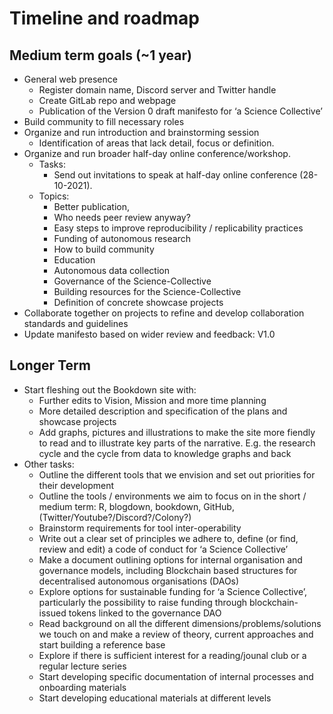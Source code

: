 # Timeline and roadmap

## Medium term goals (~1 year)

* General web presence
    - Register domain name, Discord server and Twitter handle
    - Create GitLab repo and webpage
    - Publication of the Version 0 draft manifesto for 'a Science Collective' 
* Build community to fill necessary roles
* Organize and run introduction and brainstorming session
    - Identification of areas that lack detail, focus or definition.
* Organize and run broader half-day online conference/workshop.
    - Tasks:
        - Send out invitations to speak at half-day online conference (28-10-2021).
    - Topics:
        - Better publication, 
        - Who needs peer review anyway?
        - Easy steps to improve reproducibility / replicability practices
        - Funding of autonomous research
        - How to build community
        - Education
        - Autonomous data collection
        - Governance of the Science-Collective
        - Building resources for the Science-Collective
        - Definition of concrete showcase projects
* Collaborate together on projects to refine and develop collaboration standards
and guidelines
* Update manifesto based on wider review and feedback: V1.0

## Longer Term

* Start fleshing out the Bookdown site with:
  - Further edits to Vision, Mission and more time planning
  - More detailed description and specification of the plans and showcase projects
  - Add graphs, pictures and illustrations to make the site more fiendly to read and to illustrate key parts of the narrative. E.g. the research cycle and the cycle from data to knowledge graphs and back

* Other tasks:
  - Outline the different tools that we envision and set out priorities for their development
  - Outline the tools / environments we aim to focus on in the short / medium term: R, blogdown, bookdown, GitHub, (Twitter/Youtube?/Discord?/Colony?)
  - Brainstorm requirements for tool inter-operability
  - Write out a clear set of principles we adhere to, define (or find, review and edit) a code of conduct for 'a Science Collective'
  - Make a document outlining options for internal organisation and governance models, including Blockchain based structures for decentralised autonomous organisations (DAOs)
  - Explore options for sustainable funding for 'a Science Collective', particularly the possibility to raise funding through blockchain-issued tokens linked to the governance DAO
  - Read background on all the different dimensions/problems/solutions we touch on and make a review of theory, current approaches and start building a reference base
  - Explore if there is sufficient interest for a reading/jounal club or a regular lecture series
  - Start developing specific documentation of internal processes and onboarding materials
  - Start developing educational materials at different levels
